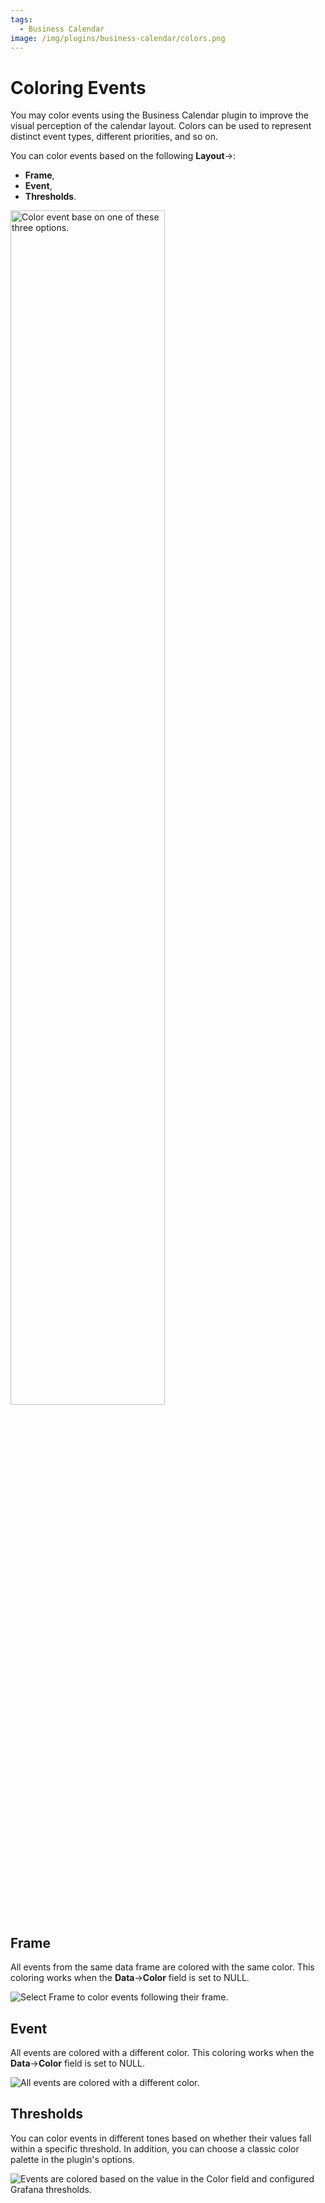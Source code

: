 ```yaml
---
tags:
  - Business Calendar
image: /img/plugins/business-calendar/colors.png
---
```



# Coloring Events

You may color events using the Business Calendar plugin to improve the visual perception of the calendar layout. Colors can be used to represent distinct event types, different priorities, and so on.

You can color events based on the following **Layout**->:

- **Frame**,
- **Event**,
- **Thresholds**.

<Image
  title="Color event base on one of these three options."
  src="/img/plugins/business-calendar/colors-by.png"
  width="70%"
/>

## Frame

All events from the same data frame are colored with the same color. This coloring works when the **Data**->**Color** field is set to NULL.

<Image
  title="Select Frame to color events following their frame."
  src="/img/plugins/business-calendar/frame.png"
/>

## Event

All events are colored with a different color. This coloring works when the **Data**->**Color** field is set to NULL.

<Image
  title="All events are colored with a different color."
  src="/img/plugins/business-calendar/event.png"
/>

## Thresholds

You can color events in different tones based on whether their values fall within a specific threshold. In addition, you can choose a classic color palette in the plugin's options.

<Image
  title="Events are colored based on the value in the Color field and configured Grafana thresholds."
  src="/img/plugins/business-calendar/threshold.png"
/>
